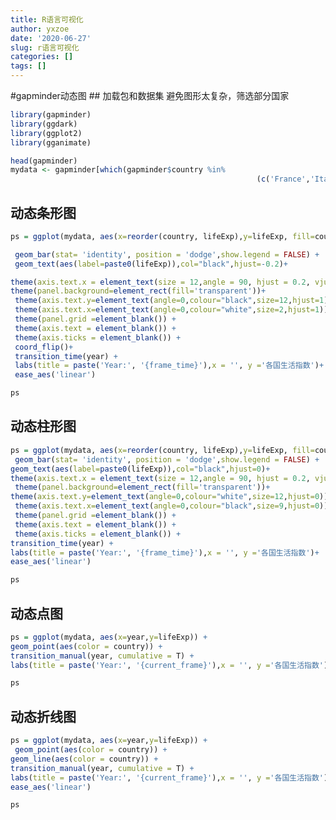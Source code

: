 ```yaml
---
title: R语言可视化
author: yxzoe
date: '2020-06-27'
slug: r语言可视化
categories: []
tags: []
---
```


#gapminder动态图
## 加载包和数据集
 避免图形太复杂，筛选部分国家 
```r
library(gapminder)
library(ggdark)
library(ggplot2)
library(gganimate)

head(gapminder)
mydata <- gapminder[which(gapminder$country %in%
                                                       (c('France','Italy','China','Japan','Austria','Brazil','Colombia','Cuba','','Germany','India'))),]

```
## 动态条形图
```r
ps = ggplot(mydata, aes(x=reorder(country, lifeExp),y=lifeExp, fill=country,frame=year)) +

 geom_bar(stat= 'identity', position = 'dodge',show.legend = FALSE) +
 geom_text(aes(label=paste0(lifeExp)),col="black",hjust=-0.2)+

theme(axis.text.x = element_text(size = 12,angle = 90, hjust = 0.2, vjust = 0.2),legend.position="none") +
theme(panel.background=element_rect(fill='transparent'))+
 theme(axis.text.y=element_text(angle=0,colour="black",size=12,hjust=1))+
 theme(axis.text.x=element_text(angle=0,colour="white",size=2,hjust=1))+
 theme(panel.grid =element_blank()) +
 theme(axis.text = element_blank()) +
 theme(axis.ticks = element_blank()) +
 coord_flip()+
 transition_time(year) + 
 labs(title = paste('Year:', '{frame_time}'),x = '', y ='各国生活指数')+
 ease_aes('linear')

ps

```
## 动态柱形图
```r
ps = ggplot(mydata, aes(x=reorder(country, lifeExp),y=lifeExp, fill=country,frame=year)) +
 geom_bar(stat= 'identity', position = 'dodge',show.legend = FALSE) +
geom_text(aes(label=paste0(lifeExp)),col="black",hjust=0)+
theme(axis.text.x = element_text(size = 12,angle = 90, hjust = 0.2, vjust = 0.2),legend.position="none") +
 theme(panel.background=element_rect(fill='transparent'))+
theme(axis.text.y=element_text(angle=0,colour="white",size=12,hjust=0))+
 theme(axis.text.x=element_text(angle=0,colour="black",size=9,hjust=0))+
 theme(panel.grid =element_blank()) +
 theme(axis.text = element_blank()) +
 theme(axis.ticks = element_blank()) +
transition_time(year) +
labs(title = paste('Year:', '{frame_time}'),x = '', y ='各国生活指数')+
ease_aes('linear')

ps

```
## 动态点图
```r
ps = ggplot(mydata, aes(x=year,y=lifeExp)) +
geom_point(aes(color = country)) +
transition_manual(year, cumulative = T) +
labs(title = paste('Year:', '{current_frame}'),x = '', y ='各国生活指数')+ ease_aes('linear')

ps

```
## 动态折线图
```r
ps = ggplot(mydata, aes(x=year,y=lifeExp)) +
 geom_point(aes(color = country)) +
geom_line(aes(color = country)) +
transition_manual(year, cumulative = T) +
labs(title = paste('Year:', '{current_frame}'),x = '', y ='各国生活指数')+
ease_aes('linear')

ps

```

